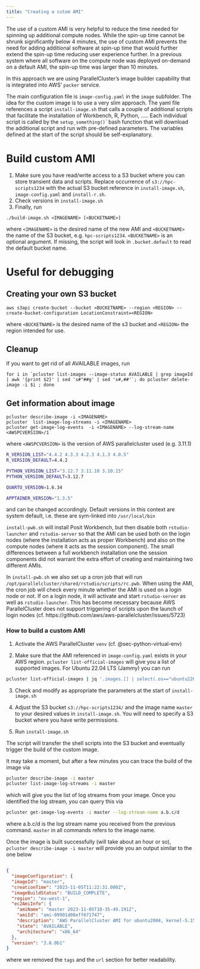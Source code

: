```yaml
---
title: "Creating a cutom AMI"
--- 
```


The use of a custom AMI is very helpful to reduce the time needed for spinning up additional compute nodes. While the spin-up time cannot be shrunk significantly below 4 minutes, the use of custom AMI prevents the need for adding additional software at spin-up time that would further extend the spin-up time reducing user experience further. In a previous system where all software on the compute node was deployed on-demand on a default AMI, the spin-up time was larger than 10 minutes.

In this approach we are using ParallelCluster's image builder capability that is integrated into AWS'  `packer` service.

The main configuration file is `image-config.yaml` in the `image` subfolder. The idea for the custom image is to use a very slim approach. The yaml file references a script `install-image.sh` that calls a couple of additional scripts that facilitate the installation of Workbench, R, Python, ..... Each individual script is called by the `setup_something()`\` bash function that will download the additional script and run with pre-defined parameters. The variables defined at the start of the script should be self-explanatory.


# Build custom AMI 

1. Make sure you have read/write access to a S3 bucket where you can store transient data and scripts. Replace occurrence of `s3://hpc-scripts1234` with the actual S3 bucket reference in `install-image.sh`, `image-config.yaml` and `install-r.sh`. 
2. Check versions in `install-image.sh`
3. Finally, run 
```
./build-image.sh <IMAGENAME> [<BUCKETNAME>]
```
where `<IMAGENAME>` is the desired name of the new AMI and `<BUCKETNAME>` the name of the S3 bucket, e.g. `hpc-scripts1234`. `<BUCKETNAME>` is an optional argument. If missing, the script will look in `.bucket.default` to read the default bucket name. 

# Useful for debugging 

## Creating your own S3 bucket 

```
aws s3api create-bucket --bucket <BUCKETNAME> --region <REGION> --create-bucket-configuration LocationConstraint=<REGION>
```

where `<BUCKETNAME>` is the desired name of the s3 bucket and `<REGION>` the region intended for use. 

## Cleanup 

If you want to get rid of all AVAILABLE images, run

```
for i in `pcluster list-images --image-status AVAILABLE | grep imageId | awk '{print $2}' | sed 's#"##g' | sed 's#,##'`; do pcluster delete-image -i $i ; done
```

## Get information about image 

```
pcluster describe-image -i <IMAGENAME>
pcluster  list-image-log-streams -i <IMAGENAME>
pcluster get-image-log-events  -i <IMAGENAME> --log-stream-name <AWSPCVERSION>/1
```

where `<AWSPCVERSION>` is the version of AWS parallelcluster used (e.g. 3.11.1)  

``` bash
R_VERSION_LIST="4.4.2 4.3.3 4.2.3 4.1.3 4.0.5"
R_VERSION_DEFAULT=4.4.2

PYTHON_VERSION_LIST="3.12.7 3.11.10 3.10.15"
PYTHON_VERSION_DEFAULT=3.12.7

QUARTO_VERSION=1.6.34

APPTAINER_VERSION="1.3.5"
```

and can be changed accordingly. Default versions in this context are system default, i.e. these are sym-linked into `/usr/local/bin`

`install-pwb.sh` will install Posit Workbench, but then disable both `rstudio-launcher` and `rstudio-server` so that the AMI can be used both on the login nodes (where the installation acts as proper Workbench) and also on the compute nodes (where it acts as the session component). The small differences between a full workbench installation one the session components did not warrant the extra effort of creating and maintaining two different AMIs.

In `install-pwb.sh` we also set up a cron job that will run `/opt/parallelcluster/shared/rstudio/scripts/rc.pwb`. When using the AMI, the cron job will check every minute whether the AMI is used on a login node or not. If on a login node, it will activate and start `rstudio-server` as well as `rstudio-launcher`. This has become necessary because AWS ParallelCluster does not support triggering of scripts upon the launch of login nodes (cf. https://github.com/aws/aws-parallelcluster/issues/5723)

### How to build a custom AMI {#sec-how-to-build-a-custom-ami}

1.  Activate the AWS ParallelCluster `venv` (cf. @sec-python-virtual-env)

2.  Make sure that the AMI referenced in `image-config.yaml` exists in your AWS region. `pcluster list-official-images` will give you a list of supported images. For Ubuntu 22.04 LTS (Jammy) you can run 

``` bash 
pcluster list-official-images | jq '.images.[] | select(.os=="ubuntu2204" and .architecture=="x86_64") | .amiId'
```

3.  Check and modify as appropriate the parameters at the start of `install-image.sh`

4.  Adjust the S3 bucket `s3://hpc-scripts1234/` and the image name `master` to your desired values in `install-image.sh`. You will need to specify a S3 bucket where you have write permissions.

5.  Run `install-image.sh`

The script will transfer the shell scripts into the S3 bucket and eventually trigger the build of the custom image.

It may take a moment, but after a few minutes you can trace the build of the image via

``` bash
pcluster describe-image -i master
pcluster list-image-log-streams -i master
```

which will give you the list of log streams from your image. Once you identified the log stream, you can query this via

``` bash
pcluster get-image-log-events -i master --log-stream-name a.b.c/d
```

where a.b.c/d is the log stream name you received from the previous command. `master` in all commands refers to the image name.

Once the image is built successfully (will take about an hour or so), `pcluster describe-image -i master` will provide you an output similar to the one below

``` json

{
  "imageConfiguration": {
  "imageId": "master",
  "creationTime": "2023-11-05T11:22:31.000Z",
  "imageBuildStatus": "BUILD_COMPLETE",
  "region": "eu-west-1",
  "ec2AmiInfo": {
    "amiName": "master 2023-11-05T10-35-49.191Z",
    "amiId": "ami-09901d00eff671747",
    "description": "AWS ParallelCluster AMI for ubuntu2004, kernel-5.15.0-1049-aws, lustre-5.15.0.1049.54~20.04.37, efa-2.5.0-1.amzn1, dcv-2023.0.15487-1",
    "state": "AVAILABLE",
    "architecture": "x86_64"
  },
  "version": "3.8.0b1"
}
```

where we removed the `tags` and the `url` section for better readability.